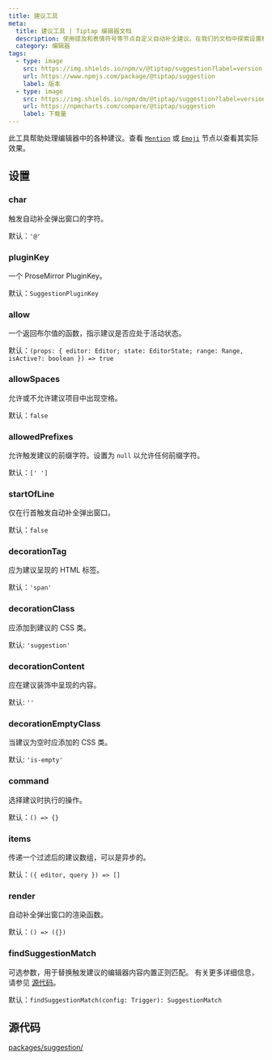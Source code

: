 ```yaml
---
title: 建议工具
meta:
  title: 建议工具 | Tiptap 编辑器文档
  description: 使用提及和表情符号等节点自定义自动补全建议。在我们的文档中探索设置和配置。
  category: 编辑器
tags:
  - type: image
    src: https://img.shields.io/npm/v/@tiptap/suggestion?label=version
    url: https://www.npmjs.com/package/@tiptap/suggestion
    label: 版本
  - type: image
    src: https://img.shields.io/npm/dm/@tiptap/suggestion?label=version
    url: https://npmcharts.com/compare/@tiptap/suggestion
    label: 下载量
---
```


此工具帮助处理编辑器中的各种建议。查看 [`Mention`](/editor/extensions/nodes/mention) 或 [`Emoji`](/editor/extensions/nodes/emoji) 节点以查看其实际效果。

## 设置

### char

触发自动补全弹出窗口的字符。

默认：`'@'`

### pluginKey

一个 ProseMirror PluginKey。

默认：`SuggestionPluginKey`

### allow

一个返回布尔值的函数，指示建议是否应处于活动状态。

默认：`(props: { editor: Editor; state: EditorState; range: Range, isActive?: boolean }) => true`

### allowSpaces

允许或不允许建议项目中出现空格。

默认：`false`

### allowedPrefixes

允许触发建议的前缀字符。设置为 `null` 以允许任何前缀字符。

默认：`[' ']`

### startOfLine

仅在行首触发自动补全弹出窗口。

默认：`false`

### decorationTag

应为建议呈现的 HTML 标签。

默认：`'span'`

### decorationClass

应添加到建议的 CSS 类。

默认: `'suggestion'`

### decorationContent

应在建议装饰中呈现的内容。

默认: `''`

### decorationEmptyClass

当建议为空时应添加的 CSS 类。

默认: `'is-empty'`

### command

选择建议时执行的操作。

默认：`() => {}`

### items

传递一个过滤后的建议数组，可以是异步的。

默认：`({ editor, query }) => []`

### render

自动补全弹出窗口的渲染函数。

默认：`() => ({})`

### findSuggestionMatch

可选参数，用于替换触发建议的编辑器内容内置正则匹配。
有关更多详细信息，请参见 [源代码](https://github.com/ueberdosis/tiptap/blob/main/packages/suggestion/src/findSuggestionMatch.ts#L18)。

默认：`findSuggestionMatch(config: Trigger): SuggestionMatch`

## 源代码

[packages/suggestion/](https://github.com/ueberdosis/tiptap/blob/main/packages/suggestion/)